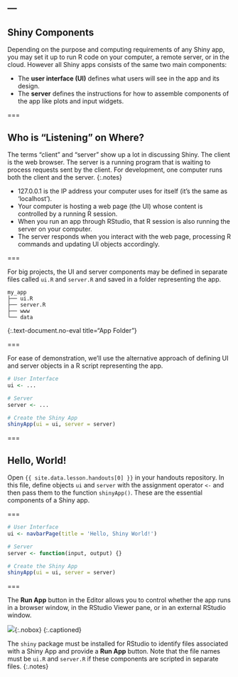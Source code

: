 ---
---

## Shiny Components

Depending on the purpose and computing requirements of any Shiny app, you may
set it up to run R code on your computer, a remote server, or in the cloud.
However all Shiny apps consists of the same two main components:

- The **user interface (UI)** defines what users will see in the app and
  its design.
- The **server** defines the instructions for how to assemble components
  of the app like plots and input widgets.

===

## Who is "Listening" on Where?

The terms "client" and "server" show up a lot in discussing Shiny. The client is
the web browser. The server is a running program that is waiting to process
requests sent by the client. For development, one computer runs both the client
and the server.
{:.notes}

- 127.0.0.1 is the IP address your computer uses for itself (it's the same as
  'localhost').
- Your computer is hosting a web page (the UI) whose content is controlled by a
  running R session.
- When you run an app through RStudio, that R session is also running the server
  on your computer.
- The server responds when you interact with the web page, processing R commands
  and updating UI objects accordingly.

===

For big projects, the UI and server components may be defined in separate files
called `ui.R` and `server.R` and saved in a folder representing the app.

~~~
my_app
├── ui.R
├── server.R
├── www
└── data
~~~
{:.text-document.no-eval title="App Folder"}

===

For ease of demonstration, we'll use the alternative approach of defining UI and
server objects in a R script representing the app.

```r
# User Interface
ui <- ... 

# Server
server <- ...

# Create the Shiny App
shinyApp(ui = ui, server = server)
```

===

## Hello, World!

Open `{{ site.data.lesson.handouts[0] }}` in your handouts repository. In this file, define
objects `ui` and `server` with the assignment operator `<-` and then pass them
to the function `shinyApp()`. These are the essential components of a Shiny app.

===

```r
# User Interface
ui <- navbarPage(title = 'Hello, Shiny World!')

# Server
server <- function(input, output) {}

# Create the Shiny App
shinyApp(ui = ui, server = server)
```

===

The **Run App** button in the Editor allows you to control whether the app
runs in a browser window, in the RStudio Viewer pane, or in an external RStudio
window.

![]({% include asset.html path="images/run-app.png" %}){:.nobox}
{:.captioned}

The `shiny` package must be installed for RStudio to identify files associated
with a Shiny App and provide a **Run App** button. Note that the file names must
be `ui.R` and `server.R` if these components are scripted in separate files.
{:.notes}
